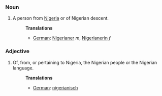 ===Noun===
#A person from [[Nigeria]] or of Nigerian descent.
#:'''Translations'''
#:*[[German]]: [[Nigerianer]] ''m'', [[Nigerianerin]] ''f''

===Adjective===
#Of, from, or pertaining to Nigeria, the Nigerian people or the Nigerian language.
#:'''Translations'''
#:*[[German]]: [[nigerianisch]]